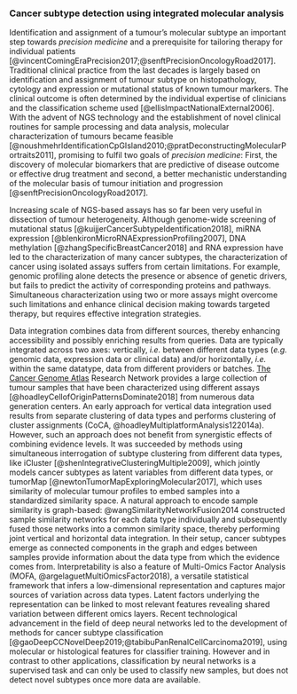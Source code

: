 ### Cancer subtype detection using integrated molecular analysis  

Identification and assignment of a tumour's molecular subtype an important step towards *precision medicine* and a prerequisite for tailoring therapy for individual patients [@vincentComingEraPrecision2017;@senftPrecisionOncologyRoad2017]. Traditional clinical practice from the last decades is largely based on identification and assignment of tumour subtype on histopathology, cytology and expression or mutational status of known tumour markers. The clinical outcome is often determined by the individual expertise of clinicians and the classification scheme used [@ellisImpactNationalExternal2006]. With the advent of NGS technology and the establishment of novel clinical routines for sample processing and data analysis, molecular characterization of tumours became feasible [@noushmehrIdentificationCpGIsland2010;@pratDeconstructingMolecularPortraits2011], promising to fulfil two goals of *precision medicine*: First, the discovery of molecular biomarkers that are predictive of disease outcome or effective drug treatment and second, a better mechanistic understanding of the molecular basis of tumour initiation and progression [@senftPrecisionOncologyRoad2017].

Increasing scale of NGS-based assays has so far been very useful in dissection of tumour heterogeneity. Although genome-wide screening of mutational status [@kuijjerCancerSubtypeIdentification2018], miRNA expression [@blenkironMicroRNAExpressionProfiling2007], DNA methylation [@zhangSpecificBreastCancer2018] and RNA expression have led to the characterization of many cancer subtypes, the characterization of cancer using isolated assays suffers from certain limitations. For example, genomic profiling alone detects the presence or absence of genetic drivers, but fails to predict the activity of corresponding proteins and pathways. Simultaneous characterization using two or more assays might overcome such limitations and enhance clinical decision making towards targeted therapy, but requires effective integration strategies. 

Data integration combines data from different sources, thereby enhancing accessibility and possibly enriching results from queries. Data are typically integrated across two axes: vertically, *i.e.* between different data types (*e.g.* genomic data, expression data or clinical data) and/or horizontally, *i.e.* within the same datatype, data from different providers or batches. [The Cancer Genome Atlas](cancergenome.nih.gov) Research Network provides a large collection of tumour samples that have been characterized using different assays [@hoadleyCellofOriginPatternsDominate2018] from numerous data generation centers. An early approach for vertical data integration used results from separate clustering of data types and performs clustering of cluster assignments (CoCA, @hoadleyMultiplatformAnalysis122014a). However, such an approach does not benefit from synergistic effects of combining evidence levels. It was succeeded by methods using simultaneous interrogation of subtype clustering from different data types, like iCluster [@shenIntegrativeClusteringMultiple2009], which jointly models cancer subtypes as latent variables from different data types, or tumorMap [@newtonTumorMapExploringMolecular2017], which uses similarity of molecular tumour profiles to embed samples into a standardized similarity space. A natural approach to encode sample similarity is graph-based: @wangSimilarityNetworkFusion2014 constructed sample similarity networks for each data type individually and subsequently fused those networks into a common similarity space, thereby performing joint vertical and horizontal data integration. In their setup, cancer subtypes emerge as connected components in the graph and edges between samples provide information about the data type from which the evidence comes from. Interpretability is also a feature of Multi-Omics Factor Analysis (MOFA, @argelaguetMultiOmicsFactor2018), a versatile statistical framework that infers a low-dimensional representation and captures major sources of variation across data types. Latent factors underlying the representation can be linked to most relevant features revealing shared variation between different omics layers. Recent technological advancement in the field of deep neural networks led to the development of methods for cancer subtype classification [@gaoDeepCCNovelDeep2019;@tabibuPanRenalCellCarcinoma2019], using molecular or histological features for classifier training. However and in contrast to other applications, classification by neural networks is a supervised task and can only be used to classify new samples, but does not detect novel subtypes once more data are available.
